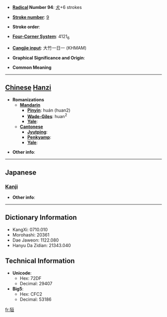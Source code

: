 * '''[[Wiktionary:Chinese radical index| Radical]] Number 94''': [[Wiktionary:Chinese radical index 犬|犬]]+6 strokes

* '''[[Wiktionary:Chinese total strokes index|Stroke number]]''': [[Wiktionary:Chinese total strokes index 9|9]]

* '''Stroke order''': 

* '''[[Wiktionary:Chinese four corner index|Four-Corner System]]''': 4121<sub>6</sub>

* '''[[Wiktionary:Chinese Cangjie index|Cangjie input]]''': 大竹一日一 (KHMAM)

* '''Graphical Significance and Origin''': 

* '''Common Meaning'''

----

== [[Chinese]] [[Hanzi]] ==

* '''Romanizations'''
** '''[[Mandarin]]'''
*** '''[[Pinyin]]''': huán (huan2)
*** '''[[Wade-Giles]]''': huan<sup>2</sup>
*** '''[[Yale]]''': 
** '''[[Cantonese]]'''
*** '''[[Jyutping]]''':
*** '''[[Penkyamp]]''': 
*** '''[[Yale]]''': 

* '''Other info''': 

----

==Japanese==
===[[Kanji]]===
{{kanji|on readings=[[かん]] (kan), [[がん]] (gan), [[けん]] (ken)
|kun readings=
}}

* '''Other info''':  

----

== Dictionary Information ==

* KangXi: 0710.010
* Morohashi: 20361
* Dae Jaweon: 1122.080
* Hanyu Da Zidian: 21343.040

== Technical Information ==

* '''Unicode''':
** Hex: 72DF
** Decimal: 29407
* '''Big5''':
** Hex: CFC2
** Decimal: 53186

[[fr:狟]]